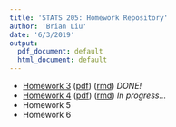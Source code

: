 ```yaml
---
title: 'STATS 205: Homework Repository'
author: 'Brian Liu'
date: '6/3/2019'
output:
  pdf_document: default
  html_document: default
---
```


- <a href="homework_3.html">Homework 3</a> (<a href="homework_3.pdf">pdf</a>) (<a href="homework_3.Rmd">rmd</a>) *DONE!*
- <a href="homework_4.html">Homework 4</a> (<a href="homework_4.pdf">pdf</a>) (<a href="homework_4.Rmd">rmd</a>) *In progress...*
- Homework 5
- Homework 6
